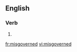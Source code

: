 ==English==

===Verb===
{{head|en}}

# {{en-past of|misgovern}}

[[fr:misgoverned]]
[[vi:misgoverned]]